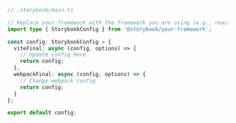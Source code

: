 ```ts
// .storybook/main.ts

// Replace your-framework with the framework you are using (e.g., react-webpack5, vue3-vite)
import type { StorybookConfig } from '@storybook/your-framework';

const config: StorybookConfig = {
  viteFinal: async (config, options) => {
    // Update config here
    return config;
  },
  webpackFinal: async (config, options) => {
    // Change webpack config
    return config;
  }
};

export default config;
```
